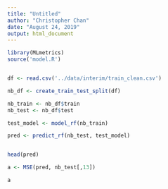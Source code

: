 ```yaml
---
title: "Untitled"
author: "Christopher Chan"
date: "August 24, 2019"
output: html_document
---
```


```r
library(MLmetrics)
source('model.R')


df <- read.csv('../data/interim/train_clean.csv')
```


```r
nb_df <- create_train_test_split(df)

nb_train <- nb_df$train
nb_test <- nb_df$test
```


```r
test_model <- model_rf(nb_train)
```


```r
pred <- predict_rf(nb_test, test_model)


head(pred)
```

```r
a <- MSE(pred, nb_test[,13])

a
```

